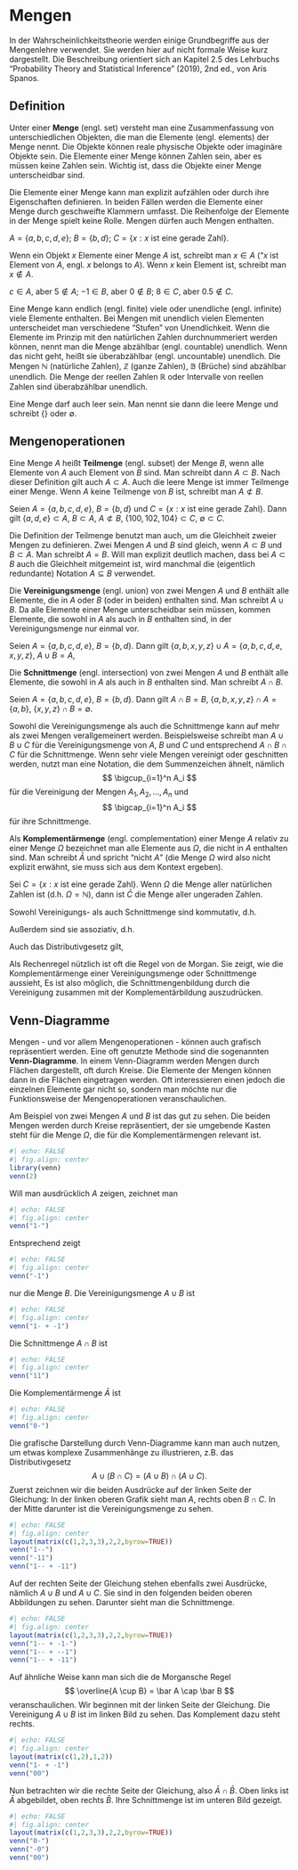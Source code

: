 # Mengen {#sec-mengen}

In der Wahrscheinlichkeitstheorie werden einige Grundbegriffe aus der 
Mengenlehre verwendet. Sie werden hier auf nicht formale Weise
kurz dargestellt. Die Beschreibung orientiert sich an Kapitel 2.5
des Lehrbuchs "Probability Theory and Statistical Inference" (2019), 
2nd ed., von Aris Spanos. 

## Definition

Unter einer **Menge** (engl. set) versteht man eine Zusammenfassung
von unterschiedlichen Objekten, die man die Elemente (engl. elements)
der Menge nennt. Die Objekte können reale physische Objekte oder
imaginäre Objekte sein. Die Elemente einer Menge können Zahlen sein,
aber es müssen keine Zahlen sein. Wichtig ist, dass die Objekte
einer Menge unterscheidbar sind. 

Die Elemente einer Menge kann man explizit aufzählen oder durch
ihre Eigenschaften definieren. In beiden Fällen werden die Elemente
einer Menge durch geschweifte Klammern umfasst. Die Reihenfolge
der Elemente in der Menge spielt keine Rolle. Mengen dürfen auch
Mengen enthalten.

::: {.callout-tip title="Beispiele"}
$A=\{a, b, c, d, e\}$; $B=\{b,d\}$;
$C=\{x:x\text{ ist eine gerade Zahl}\}$.
:::

Wenn ein Objekt $x$ Elemente einer Menge $A$ ist, schreibt man
$x\in A$ ("$x$ ist Element von $A$, engl. $x$ belongs to $A$). 
Wenn $x$ kein Element ist, schreibt man $x\not\in A$.

::: {.callout-tip title="Beispiele"}
$c\in A$, aber $5\not\in A$; $-1\in B$, aber
$0\not\in B$; $8\in C$, aber $0.5\not\in C$.
:::

Eine Menge kann endlich (engl. finite) viele oder 
unendliche (engl. infinite) viele Elemente
enthalten. Bei Mengen mit unendlich vielen Elementen unterscheidet
man verschiedene "Stufen" von Unendlichkeit. Wenn die Elemente
im Prinzip mit den natürlichen Zahlen durchnummeriert werden
können, nennt man die Menge abzählbar (engl. countable) unendlich. 
Wenn das nicht geht, heißt sie überabzählbar (engl. uncountable) 
unendlich. Die Mengen $\mathbb{N}$ (natürliche Zahlen),
$\mathbb{Z}$ (ganze Zahlen), $\mathbb{B}$ (Brüche) sind
abzählbar unendlich. Die Menge der reellen Zahlen $\mathbb{R}$
oder Intervalle von reellen Zahlen sind überabzählbar unendlich.

Eine Menge darf auch leer sein. Man nennt sie dann die
leere Menge und schreibt $\{\}$ oder $\emptyset$.

## Mengenoperationen

Eine Menge $A$ heißt **Teilmenge** (engl. subset) der Menge $B$, wenn 
alle Elemente von $A$ auch Element von $B$ sind. Man schreibt dann
$A\subset B$. Nach dieser Definition gilt auch $A\subset A$.
Auch die leere Menge ist immer Teilmenge einer Menge.
Wenn $A$ keine Teilmenge von $B$ ist, schreibt man $A\not\subset B$.

::: {.callout-tip title="Beispiele"}
Seien $A=\{a, b, c, d, e\}$, $B=\{b,d\}$ und
$C=\{x:x\text{ ist eine gerade Zahl}\}$. Dann gilt
$\{a,d,e\}\subset A$, $B\subset A$, $A\not\subset B$,
$\{100,102,104\}\subset C$, $\emptyset\subset C$.
:::

Die Definition der Teilmenge benutzt man auch, um die Gleichheit
zweier Mengen zu definieren. Zwei Mengen $A$ und $B$ sind
gleich, wenn $A\subset B$ und $B\subset A$. Man
schreibt $A=B$. Will man
explizit deutlich machen, dass bei $A\subset B$
auch die Gleichheit mitgemeint ist, wird manchmal die 
(eigentlich redundante) Notation $A\subseteq B$ verwendet. 

Die **Vereinigungsmenge** (engl. union) von zwei Mengen $A$
und $B$ enthält alle Elemente, die in $A$ oder $B$ (oder in
beiden) enthalten sind. Man schreibt $A\cup B$. Da alle
Elemente einer Menge unterscheidbar sein müssen, kommen
Elemente, die sowohl in $A$ als auch in $B$ enthalten sind,
in der Vereinigungsmenge nur einmal vor.

::: {.callout-tip title="Beispiele"}
Seien $A=\{a, b, c, d, e\}$, $B=\{b,d\}$. 
Dann gilt $\{a,b,x,y,z\}\cup A=\{a,b,c,d,e,x,y,z\}$, $A\cup B=A$, 
:::

Die **Schnittmenge** (engl. intersection) von zwei Mengen
$A$ und $B$ enthält alle Elemente, die sowohl in $A$ als 
auch in $B$ enthalten sind. Man schreibt $A\cap B$.

::: {.callout-tip title="Beispiele"}
Seien $A=\{a, b, c, d, e\}$, $B=\{b,d\}$. 
Dann gilt $A\cap B=B$, $\{a,b,x,y,z\}\cap A=\{a,b\}$,
$\{x,y,z\}\cap B=\emptyset$.
:::

Sowohl die Vereinigungsmenge als auch die Schnittmenge kann
auf mehr als zwei Mengen verallgemeinert werden. Beispielsweise
schreibt man $A\cup B\cup C$ für die Vereinigungsmenge von
$A$, $B$ und $C$ und entsprechend $A\cap B\cap C$ für die
Schnittmenge. Wenn sehr viele Mengen vereinigt oder geschnitten
werden, nutzt man eine Notation, die dem Summenzeichen ähnelt,
nämlich
$$
\bigcup_{i=1}^n A_i
$$
für die Vereinigung der Mengen $A_1,A_2,\ldots, A_n$ und
$$
\bigcap_{i=1}^n A_i
$$
für ihre Schnittmenge.

Als **Komplementärmenge** (engl. complementation) einer Menge
$A$ relativ zu einer Menge $\Omega$ bezeichnet man alle 
Elemente aus $\Omega$, die nicht in $A$ enthalten sind.
Man schreibt $\bar A$ und spricht "nicht $A$" 
(die Menge $\Omega$ wird also nicht 
explizit erwähnt, sie muss sich aus dem Kontext ergeben).

::: {.callout-tip title="Beispiel"}
Sei $C=\{x:x\text{ ist eine gerade Zahl}\}$.
Wenn $\Omega$ die Menge aller natürlichen Zahlen ist 
(d.h. $\Omega=\mathbb{N}$), dann ist $\bar C$ die Menge
aller ungeraden Zahlen.
:::

Sowohl Vereinigungs- als auch Schnittmenge sind kommutativ, d.h.
\begin{align*}
A\cup B &= B\cup A\\
A\cap B &= B\cap A.
\end{align*}

Außerdem sind sie assoziativ, d.h.
\begin{align*}
A\cup (B \cup C)&= (A\cup B) \cup C\\
A\cap (B \cap C)&= (A\cap B) \cap C.
\end{align*}

Auch das Distributivgesetz gilt,
\begin{align*}
A\cup (B \cap C)&= (A\cup B) \cap (A\cup C)\\
A\cap (B \cup C)&= (A\cap B) \cup (A\cap C).
\end{align*}

Als Rechenregel nützlich ist oft die Regel von de Morgan.
Sie zeigt, wie die Komplementärmenge einer Vereinigungsmenge
oder Schnittmenge aussieht,
\begin{align*}
\overline{A \cup B} &= \bar A \cap \bar B\\
\overline{A \cap B} &= \bar A \cup \bar B.
\end{align*}
Es ist also möglich, die Schnittmengenbildung durch 
die Vereinigung zusammen mit der Komplementärbildung
auszudrücken. 

## Venn-Diagramme

Mengen - und vor allem Mengenoperationen - können auch
grafisch repräsentiert werden. Eine oft genutzte Methode sind
die sogenannten **Venn-Diagramme**. In einem Venn-Diagramm
werden Mengen durch Flächen dargestellt, oft durch Kreise.
Die Elemente der Mengen können dann in die Flächen
eingetragen werden. Oft interessieren einen jedoch die
einzelnen Elemente gar nicht so, sondern man möchte nur die
Funktionsweise der Mengenoperationen veranschaulichen.

Am Beispiel von zwei Mengen $A$ und $B$ ist das gut
zu sehen. Die beiden Mengen werden durch Kreise
repräsentiert, der sie umgebende Kasten steht für die
Menge $\Omega$, die für die Komplementärmengen relevant 
ist.

```r
#| echo: FALSE
#| fig.align: center
library(venn)
venn(2)
```
Will man ausdrücklich $A$ zeigen, zeichnet man
```r
#| echo: FALSE
#| fig.align: center
venn("1-")
```
Entsprechend zeigt
```r
#| echo: FALSE
#| fig.align: center
venn("-1")
```
nur die Menge $B$. Die Vereinigungsmenge $A\cup B$ ist
```r
#| echo: FALSE
#| fig.align: center
venn("1- + -1")
```
Die Schnittmenge $A\cap B$ ist 
```r
#| echo: FALSE
#| fig.align: center
venn("11")
```
Die Komplementärmenge $\bar A$ ist
```r
#| echo: FALSE
#| fig.align: center
venn("0-")
```
Die grafische Darstellung durch Venn-Diagramme kann man
auch nutzen, um etwas komplexe Zusammenhänge zu illustrieren,
z.B. das Distributivgesetz
$$
A\cup (B \cap C)= (A\cup B) \cap (A\cup C).
$$
Zuerst zeichnen wir die beiden Ausdrücke auf der linken Seite der
Gleichung: In der linken oberen Grafik sieht man $A$, rechts oben
$B\cap C$. In der Mitte darunter ist die Vereinigungsmenge zu sehen.
```r
#| echo: FALSE
#| fig.align: center
layout(matrix(c(1,2,3,3),2,2,byrow=TRUE))
venn("1--")
venn("-11")
venn("1-- + -11")
```
Auf der rechten Seite der Gleichung stehen ebenfalls zwei Ausdrücke,
nämlich $A\cup B$ und $A\cup C$. Sie sind in den folgenden beiden
oberen Abbildungen zu sehen. Darunter sieht man die Schnittmenge.
```r
#| echo: FALSE
#| fig.align: center
layout(matrix(c(1,2,3,3),2,2,byrow=TRUE))
venn("1-- + -1-")
venn("1-- + --1")
venn("1-- + -11")
```
Auf ähnliche Weise kann man sich die de Morgansche Regel
$$
\overline{A \cup B} = \bar A \cap \bar B
$$
veranschaulichen. Wir beginnen mit der linken Seite der Gleichung.
Die Vereinigung $A\cup B$ ist im linken Bild zu sehen. Das
Komplement dazu steht rechts.
```r
#| echo: FALSE
#| fig.align: center
layout(matrix(c(1,2),1,2))
venn("1- + -1")
venn("00")
```
Nun betrachten wir die rechte Seite der Gleichung, also $\bar A \cap \bar B$.
Oben links ist $\bar A$ abgebildet, oben rechts $\bar B$. Ihre Schnittmenge
ist im unteren Bild gezeigt.
```r
#| echo: FALSE
#| fig.align: center
layout(matrix(c(1,2,3,3),2,2,byrow=TRUE))
venn("0-")
venn("-0")
venn("00")
```
